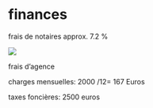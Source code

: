 # finances

frais de notaires approx. 7.2 %

![](images/frais_notaires.png)

frais d'agence

charges mensuelles: 2000 /12= 167 Euros

taxes foncières: 2500 euros
